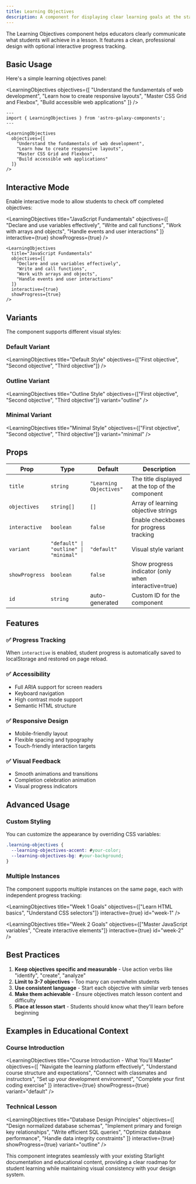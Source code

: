 ```yaml
---
title: Learning Objectives
description: A component for displaying clear learning goals at the start of lessons with optional progress tracking.
---
```



The Learning Objectives component helps educators clearly communicate what students will achieve in a lesson. It features a clean, professional design with optional interactive progress tracking.

## Basic Usage

Here's a simple learning objectives panel:

<LearningObjectives
  objectives={[
    "Understand the fundamentals of web development",
    "Learn how to create responsive layouts",
    "Master CSS Grid and Flexbox",
    "Build accessible web applications"
  ]}
/>

```astro
---
import { LearningObjectives } from 'astro-galaxy-components';
---

<LearningObjectives
  objectives={[
    "Understand the fundamentals of web development",
    "Learn how to create responsive layouts",
    "Master CSS Grid and Flexbox",
    "Build accessible web applications"
  ]}
/>
```

## Interactive Mode

Enable interactive mode to allow students to check off completed objectives:

<LearningObjectives
  title="JavaScript Fundamentals"
  objectives={[
    "Declare and use variables effectively",
    "Write and call functions",
    "Work with arrays and objects",
    "Handle events and user interactions"
  ]}
  interactive={true}
  showProgress={true}
/>

```astro
<LearningObjectives
  title="JavaScript Fundamentals"
  objectives={[
    "Declare and use variables effectively",
    "Write and call functions",
    "Work with arrays and objects",
    "Handle events and user interactions"
  ]}
  interactive={true}
  showProgress={true}
/>
```

## Variants

The component supports different visual styles:

### Default Variant
<LearningObjectives
  title="Default Style"
  objectives={["First objective", "Second objective", "Third objective"]}
/>

### Outline Variant
<LearningObjectives
  title="Outline Style"
  objectives={["First objective", "Second objective", "Third objective"]}
  variant="outline"
/>

### Minimal Variant
<LearningObjectives
  title="Minimal Style"
  objectives={["First objective", "Second objective", "Third objective"]}
  variant="minimal"
/>

## Props

| Prop | Type | Default | Description |
|------|------|---------|-------------|
| `title` | `string` | `"Learning Objectives"` | The title displayed at the top of the component |
| `objectives` | `string[]` | `[]` | Array of learning objective strings |
| `interactive` | `boolean` | `false` | Enable checkboxes for progress tracking |
| `variant` | `"default" \| "outline" \| "minimal"` | `"default"` | Visual style variant |
| `showProgress` | `boolean` | `false` | Show progress indicator (only when interactive=true) |
| `id` | `string` | auto-generated | Custom ID for the component |

## Features

### ✅ Progress Tracking
When `interactive` is enabled, student progress is automatically saved to localStorage and restored on page reload.

### ✅ Accessibility
- Full ARIA support for screen readers
- Keyboard navigation
- High contrast mode support
- Semantic HTML structure

### ✅ Responsive Design
- Mobile-friendly layout
- Flexible spacing and typography
- Touch-friendly interaction targets

### ✅ Visual Feedback
- Smooth animations and transitions
- Completion celebration animation
- Visual progress indicators

## Advanced Usage

### Custom Styling

You can customize the appearance by overriding CSS variables:

```css
.learning-objectives {
  --learning-objectives-accent: #your-color;
  --learning-objectives-bg: #your-background;
}
```

### Multiple Instances

The component supports multiple instances on the same page, each with independent progress tracking:

<LearningObjectives
  title="Week 1 Goals"
  objectives={["Learn HTML basics", "Understand CSS selectors"]}
  interactive={true}
  id="week-1"
/>

<LearningObjectives
  title="Week 2 Goals"
  objectives={["Master JavaScript variables", "Create interactive elements"]}
  interactive={true}
  id="week-2"
/>

## Best Practices

1. **Keep objectives specific and measurable** - Use action verbs like "identify", "create", "analyze"
2. **Limit to 3-7 objectives** - Too many can overwhelm students
3. **Use consistent language** - Start each objective with similar verb tenses
4. **Make them achievable** - Ensure objectives match lesson content and difficulty
5. **Place at lesson start** - Students should know what they'll learn before beginning

## Examples in Educational Context

### Course Introduction
<LearningObjectives
  title="Course Introduction - What You'll Master"
  objectives={[
    "Navigate the learning platform effectively",
    "Understand course structure and expectations",
    "Connect with classmates and instructors",
    "Set up your development environment",
    "Complete your first coding exercise"
  ]}
  interactive={true}
  showProgress={true}
  variant="default"
/>

### Technical Lesson
<LearningObjectives
  title="Database Design Principles"
  objectives={[
    "Design normalized database schemas",
    "Implement primary and foreign key relationships",
    "Write efficient SQL queries",
    "Optimize database performance",
    "Handle data integrity constraints"
  ]}
  interactive={true}
  showProgress={true}
  variant="outline"
/>

This component integrates seamlessly with your existing Starlight documentation and educational content, providing a clear roadmap for student learning while maintaining visual consistency with your design system.